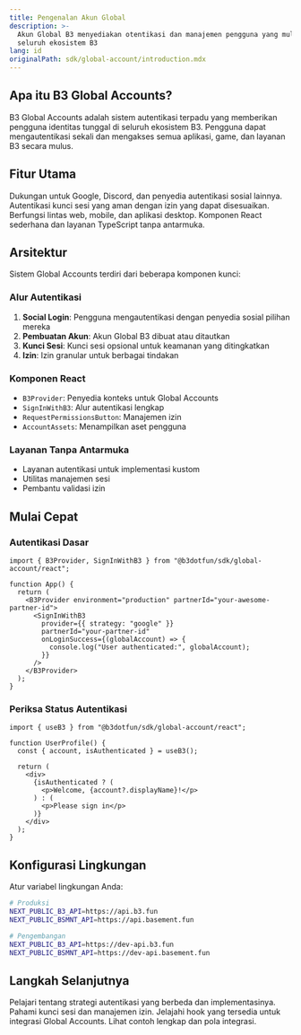 ```yaml
---
title: Pengenalan Akun Global
description: >-
  Akun Global B3 menyediakan otentikasi dan manajemen pengguna yang mulus di
  seluruh ekosistem B3
lang: id
originalPath: sdk/global-account/introduction.mdx
---
```

## Apa itu B3 Global Accounts?

B3 Global Accounts adalah sistem autentikasi terpadu yang memberikan pengguna identitas tunggal di seluruh ekosistem B3. Pengguna dapat mengautentikasi sekali dan mengakses semua aplikasi, game, dan layanan B3 secara mulus.

## Fitur Utama

<CardGroup cols={2}>

<Card title="Social Login" icon="users">
  Dukungan untuk Google, Discord, dan penyedia autentikasi sosial lainnya.
</Card>

<Card title="Session Management" icon="key">
  Autentikasi kunci sesi yang aman dengan izin yang dapat disesuaikan.
</Card>

<Card title="Cross-Platform" icon="mobile">
  Berfungsi lintas web, mobile, dan aplikasi desktop.
</Card>

<Card title="Developer Friendly" icon="code">
  Komponen React sederhana dan layanan TypeScript tanpa antarmuka.
</Card>

</CardGroup>

## Arsitektur

Sistem Global Accounts terdiri dari beberapa komponen kunci:

### Alur Autentikasi
1. **Social Login**: Pengguna mengautentikasi dengan penyedia sosial pilihan mereka
2. **Pembuatan Akun**: Akun Global B3 dibuat atau ditautkan
3. **Kunci Sesi**: Kunci sesi opsional untuk keamanan yang ditingkatkan
4. **Izin**: Izin granular untuk berbagai tindakan

### Komponen React
- `B3Provider`: Penyedia konteks untuk Global Accounts
- `SignInWithB3`: Alur autentikasi lengkap
- `RequestPermissionsButton`: Manajemen izin
- `AccountAssets`: Menampilkan aset pengguna

### Layanan Tanpa Antarmuka
- Layanan autentikasi untuk implementasi kustom
- Utilitas manajemen sesi
- Pembantu validasi izin

## Mulai Cepat

### Autentikasi Dasar

```tsx
import { B3Provider, SignInWithB3 } from "@b3dotfun/sdk/global-account/react";

function App() {
  return (
    <B3Provider environment="production" partnerId="your-awesome-partner-id">
      <SignInWithB3
        provider={{ strategy: "google" }}
        partnerId="your-partner-id"
        onLoginSuccess={(globalAccount) => {
          console.log("User authenticated:", globalAccount);
        }}
      />
    </B3Provider>
  );
}
```

### Periksa Status Autentikasi

```tsx
import { useB3 } from "@b3dotfun/sdk/global-account/react";

function UserProfile() {
  const { account, isAuthenticated } = useB3();

  return (
    <div>
      {isAuthenticated ? (
        <p>Welcome, {account?.displayName}!</p>
      ) : (
        <p>Please sign in</p>
      )}
    </div>
  );
}
```

## Konfigurasi Lingkungan

Atur variabel lingkungan Anda:

```bash
# Produksi
NEXT_PUBLIC_B3_API=https://api.b3.fun
NEXT_PUBLIC_BSMNT_API=https://api.basement.fun

# Pengembangan  
NEXT_PUBLIC_B3_API=https://dev-api.b3.fun
NEXT_PUBLIC_BSMNT_API=https://dev-api.basement.fun
```

## Langkah Selanjutnya

<CardGroup cols={2}>

<Card title="Panduan Autentikasi" icon="shield" href="/sdk/global-account/authentication">
  Pelajari tentang strategi autentikasi yang berbeda dan implementasinya.
</Card>

<Card title="Sistem Izin" icon="lock" href="/sdk/global-account/permissions">
  Pahami kunci sesi dan manajemen izin.
</Card>

<Card title="React Hooks" icon="react" href="/sdk/global-account/hooks">
  Jelajahi hook yang tersedia untuk integrasi Global Accounts.
</Card>

<Card title="Contoh" icon="code" href="/sdk/global-account/examples">
  Lihat contoh lengkap dan pola integrasi.
</Card>

</CardGroup>
